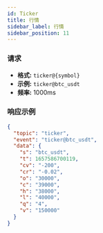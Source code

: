 ```yaml
---
id: Ticker
title: 行情
sidebar_label: 行情
sidebar_position: 11
---
```


### 请求

- **格式:** `ticker@{symbol}`
- **示例:** `ticker@btc_usdt`
- **频率:** 1000ms

### 响应示例

```json title="响应"
{
  "topic": "ticker",
  "event": "ticker@btc_usdt",
  "data": {
    "s": "btc_usdt",
    "t": 1657586700119,
    "cv": "-200",
    "cr": "-0.02",
    "o": "30000",
    "c": "39000",
    "h": "38000",
    "l": "40000",
    "q": "4",
    "v": "150000"
  }
}
```